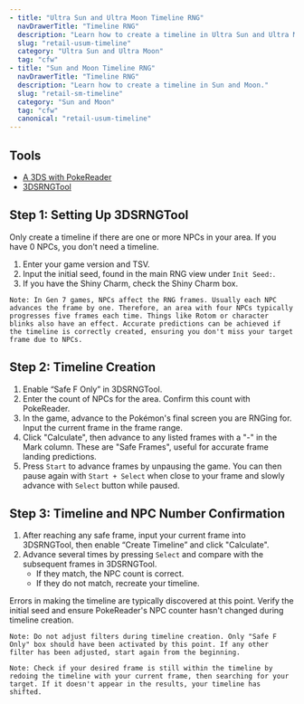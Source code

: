 ```yaml
---
- title: "Ultra Sun and Ultra Moon Timeline RNG"
  navDrawerTitle: "Timeline RNG"
  description: "Learn how to create a timeline in Ultra Sun and Ultra Moon."
  slug: "retail-usum-timeline"
  category: "Ultra Sun and Ultra Moon"
  tag: "cfw"
- title: "Sun and Moon Timeline RNG"
  navDrawerTitle: "Timeline RNG"
  description: "Learn how to create a timeline in Sun and Moon."
  slug: "retail-sm-timeline"
  category: "Sun and Moon"
  tag: "cfw"
  canonical: "retail-usum-timeline"
---
```


## Tools

- [A 3DS with PokeReader](/install-pokereader)
- [3DSRNGTool](https://github.com/wwwwwwzx/3DSRNGTool/releases)

## Step 1: Setting Up 3DSRNGTool

Only create a timeline if there are one or more NPCs in your area. If you have 0 NPCs, you don't need a timeline.

1. Enter your game version and TSV.
2. Input the initial seed, found in the main RNG view under `Init Seed:`.
3. If you have the Shiny Charm, check the Shiny Charm box.

```
Note: In Gen 7 games, NPCs affect the RNG frames. Usually each NPC advances the frame by one. Therefore, an area with four NPCs typically progresses five frames each time. Things like Rotom or character blinks also have an effect. Accurate predictions can be achieved if the timeline is correctly created, ensuring you don't miss your target frame due to NPCs.
```

## Step 2: Timeline Creation

1. Enable “Safe F Only” in 3DSRNGTool.
2. Enter the count of NPCs for the area. Confirm this count with PokeReader.
3. In the game, advance to the Pokémon's final screen you are RNGing for. Input the current frame in the frame range.
4. Click "Calculate", then advance to any listed frames with a "-" in the Mark column. These are "Safe Frames", useful for accurate frame landing predictions.
5. Press `Start` to advance frames by unpausing the game. You can then pause again with `Start + Select` when close to your frame and slowly advance with `Select` button while paused.

## Step 3: Timeline and NPC Number Confirmation

1. After reaching any safe frame, input your current frame into 3DSRNGTool, then enable “Create Timeline” and click "Calculate".
2. Advance several times by pressing `Select` and compare with the subsequent frames in 3DSRNGTool.
   - If they match, the NPC count is correct.
   - If they do not match, recreate your timeline.

Errors in making the timeline are typically discovered at this point. Verify the initial seed and ensure PokeReader's NPC counter hasn't changed during timeline creation.

```
Note: Do not adjust filters during timeline creation. Only "Safe F Only" box should have been activated by this point. If any other filter has been adjusted, start again from the beginning.
```

```
Note: Check if your desired frame is still within the timeline by redoing the timeline with your current frame, then searching for your target. If it doesn't appear in the results, your timeline has shifted.
```
